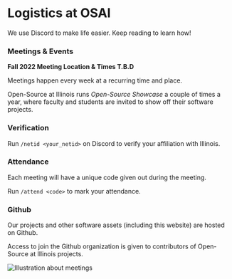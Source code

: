 
<Head>
  <title>Logistics | Open-Source at Illinois</title>
  <meta
    name='description'
    content='Logistics at Open-Source @ Illinois. Find information related to meetings, involvement, automation and so on.'
  />
  <link rel='icon' href='../public/favicon.ico' />
</Head>

# Logistics at OSAI

We use Discord to make life easier. Keep reading to learn how!

### Meetings & Events

**Fall 2022 Meeting Location & Times T.B.D**

Meetings happen every week at a recurring time and place.

Open-Source at Illinois runs _Open-Source Showcase_ a couple of times a year, where faculty and students are invited to show off their software projects.

### Verification

Run `/netid <your_netid>` on Discord to verify your affiliation with Illinois.

### Attendance

Each meeting will have a unique code given out during the meeting.

Run `/attend <code>` to mark your attendance.

### Github

Our projects and other software assets (including this website) are hosted on Github.

Access to join the Github organization is given to contributors of Open-Source at Illinois projects.

<Image
  className='mt-10'
  height={250}
  src={teaching}
  alt='Illustration about meetings'
/>


